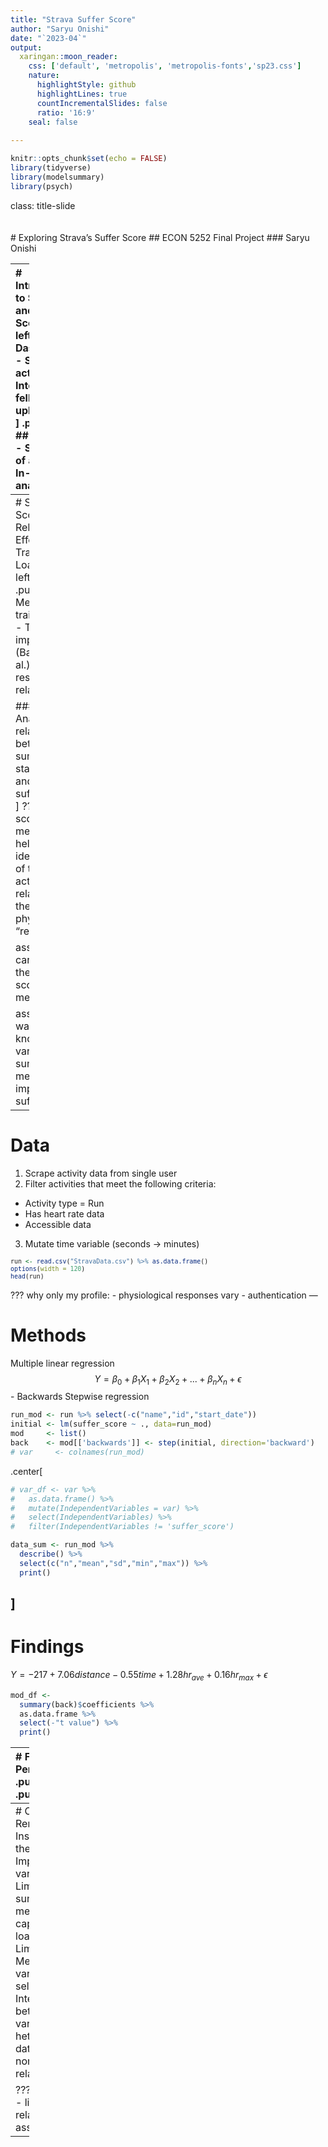 ```yaml
---
title: "Strava Suffer Score"
author: "Saryu Onishi"
date: "`2023-04`"
output:
  xaringan::moon_reader:
    css: ['default', 'metropolis', 'metropolis-fonts','sp23.css']
    nature:
      highlightStyle: github
      highlightLines: true
      countIncrementalSlides: false
      ratio: '16:9'
    seal: false
    
---
```


```r
knitr::opts_chunk$set(echo = FALSE)
library(tidyverse)
library(modelsummary)
library(psych)
```
class: title-slide   
<br><br>
# Exploring Strava's Suffer Score
## ECON 5252 Final Project
### Saryu Onishi 

---
# Introduction to Strava and Suffer Score
.pull-left[
## Dashboard
- Share activities
- Interact with fellow uploaders
![](StravaDashboard.png)
]
.pull-right[
## Analysis
- Summary of activity
- In-depth analysis
![](Stravasample.png)
]

???
indepth analysis:
- pace analysis
- hr analysis
- relative effort
---
# Suffer Score / Relative Effort / Training Load
.pull-left[
<!--.center[<img src="StravaRE.png" alt="Image" width="70%" height="70%">]-->
![](StravaRE.png)
]
.pull-right[
Measure of training load
- Training impulse (Banister et al.)
Dose response relationship

### Goal: 
- Analyze the relationship between summary statistics and the suffer score
]
???
suffer score:
- measure that helps get an idea "dose" of the activity, in relation to the physiological "response"

assume we care about the "suffer score" metric. 

assume we want to know how various summary metrics impact suffer score

---

# Data
1. Scrape activity data from single user
2. Filter activities that meet the following criteria:
 - Activity type = Run
 - Has heart rate data
 - Accessible data
3. Mutate time variable (seconds -> minutes)
 
<small>
```r
run <- read.csv("StravaData.csv") %>% as.data.frame() 
options(width = 120)
head(run)
```
</small>
???
why only my profile:
- physiological responses vary
- authentication
---

# Methods
Multiple linear regression
$$Y = \beta_0 + \beta_1 X_1 + \beta_2 X_2 + ... + \beta_n X_n + \epsilon$$
- Backwards Stepwise regression

```r
run_mod <- run %>% select(-c("name","id","start_date"))
initial <- lm(suffer_score ~ ., data=run_mod)
mod     <- list()
back    <- mod[['backwards']] <- step(initial, direction='backward')
# var     <- colnames(run_mod)
```
.center[
```r
# var_df <- var %>% 
#   as.data.frame() %>% 
#   mutate(IndependentVariables = var) %>% 
#   select(IndependentVariables) %>% 
#   filter(IndependentVariables != 'suffer_score')

data_sum <- run_mod %>% 
  describe() %>% 
  select(c("n","mean","sd","min","max")) %>% 
  print()
```
]
---
# Findings
<!--.center[<img src="pred_actual.png" alt="Image" width="50%" height="50%">]-->
$Y = -217 + 7.06distance -0.55time + 1.28hr_{ave} + 0.16hr_{max} + \epsilon$


```r
mod_df <- 
  summary(back)$coefficients %>% 
  as.data.frame %>% 
  select(-"t value") %>% 
  print()

```

---
# Findings
## Performance
.pull-left[
![](pred_actual.png)
]
.pull-right[
![](resid_fit.png)
]
---
# Concluding Remarks
1. Insights from the model
 - Important variables
 - Limitations of summary metrics to capture training load
2. Limitations
 - Method of variable selection
 - Interaction between variables
 - hetertoscedastic data
 - possible non-linear relationships

???
2. limitation
  - linear relationships assumed
  - 
 
 